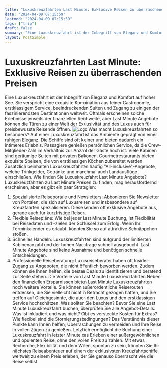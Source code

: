 ```yaml
---
title: "Luxuskreuzfahrten Last Minute: Exklusive Reisen zu überraschenden Preisen"
date: "2024-04-09 07:15:59"
lastmod: "2024-04-09 07:15:59"
tags: ["trip"]
draft: false
summary: "Eine Luxuskreuzfahrt ist der Inbegriff von Eleganz und Komfort auf hoher See. Sie verspricht eine exquisite Kombination aus feiner Gastronomie, erstklassigem Service, beeindruckenden Suiten und Zugang zu einigen der faszinierendsten Destinationen weltweit. Oftmals erscheinen solche Erlebnisse jenseits der finanziellen Reichweite, aber Last Minute Angebote können die Türen zu einer Welt der Exklusivität und des Luxus auch für preisbewusste Reisende öffnen."
layout: PostSimple
---
```

# Luxuskreuzfahrten Last Minute: Exklusive Reisen zu überraschenden Preisen
Eine Luxuskreuzfahrt ist der Inbegriff von Eleganz und Komfort auf hoher See. Sie verspricht eine exquisite Kombination aus feiner Gastronomie, erstklassigem Service, beeindruckenden Suiten und Zugang zu einigen der faszinierendsten Destinationen weltweit. Oftmals erscheinen solche Erlebnisse jenseits der finanziellen Reichweite, aber Last Minute Angebote können die Türen zu einer Welt der Exklusivität und des Luxus auch für preisbewusste Reisende öffnen.
<img alt="Logo" class="lazyImg" data-src="https://cdn.seniorsselection.com/upload-logo/Kreuzfahrt-Cruise-2.webp" src="/statics/image/loading.webp"/>
Was macht Luxuskreuzfahrten so besonders?
Auf einer Luxuskreuzfahrt ist das Ambiente geprägt von einer ruhigen Eleganz. Die Schiffe sind oft kleiner und bieten dadurch ein intimeres Erlebnis. Passagiere genießen persönlichen Service, da die Crew-Mitglieder-Zahl im Verhältnis zur Anzahl der Gäste hoch ist. Viele Kabinen sind geräumige Suiten mit privaten Balkonen. Gourmetrestaurants bieten exquisite Speisen, die von erstklassigen Köchen zubereitet werden. Zusätzlich beinhalten Luxuskreuzfahrten häufig "All-inclusive"-Angebote, welche Trinkgelder, Getränke und manchmal auch Landausflüge einschließen.
Wie finden Sie Luxuskreuzfahrt Last Minute Angebote?
Luxuskreuzfahrten zu Last Minute Preisen zu finden, mag herausfordernd erscheinen, aber es gibt ein paar Strategien:
1. Spezialisierte Reiseportale und Newsletters: Abbonieren Sie Newsletter von Portalen, die sich auf Luxusreisen und insbesondere auf Kreuzfahrten spezialisieren. Diese senden oft exklusive Angebote aus, gerade auch für kurzfristige Reisen.
2. Flexible Reisepläne: Wie bei jeder Last Minute Buchung, ist Flexibilität bei Reisedaten und -zielen der Schlüssel zum Erfolg. Wenn Ihr Terminkalender es erlaubt, könnten Sie so auf attraktive Schnäppchen stoßen.
3. Schnelles Handeln: Luxuskreuzfahrten sind aufgrund der limitierten Kabinenanzahl und der hohen Nachfrage schnell ausgebucht. Last Minute Angebote sind keine Ausnahme und benötigen schnelle Entscheidungen.
4. Professionelle Reiseberatung: Luxusreiseberater haben oft Insider-Zugang zu Angeboten, die nicht öffentlich beworben werden. Zudem können sie Ihnen helfen, die besten Deals zu identifizieren und beratend zur Seite stehen.
Die Vorteile von Last Minute Luxuskreuzfahrten
Neben den finanziellen Ersparnissen bieten Last Minute Luxuskreuzfahrten noch weitere Vorteile. Sie können außerordentliche Reiserouten entdecken, die Sie vielleicht nicht in Betracht gezogen hätten, und Sie treffen auf Gleichgesinnte, die auch den Luxus und den erstklassigen Service hochschätzen.
Was sollten Sie beachten?
Bevor Sie eine Last Minute Luxuskreuzfahrt buchen, überprüfen Sie alle Angebot-Details. Was ist inkludiert und was nicht? Gibt es versteckte Kosten für Extras? Wie flexibel sind die Stornierungsbedingungen? Das Verständnis dieser Punkte kann Ihnen helfen, Überraschungen zu vermeiden und Ihre Reise in vollen Zügen zu genießen.
Letztlich ermöglicht die Buchung einer Luxuskreuzfahrt in letzter Minute das Erleben einer außergewöhnlichen und opulenten Reise, ohne den vollen Preis zu zahlen. Mit etwas Recherche, Flexibilität und dem Willen, spontan zu sein, könnten Sie Ihr nächstes Reiseabenteuer auf einem der exklusivsten Kreuzfahrtschiffe weltweit zu einem Preis erleben, der Sie genauso überrascht wie die Reise selbst
        